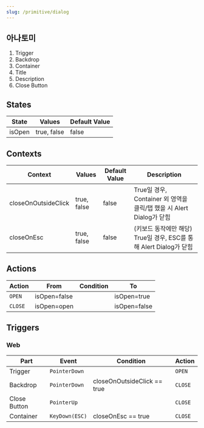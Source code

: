 ```yaml
---
slug: /primitive/dialog
---
```


## 아나토미

1. Trigger
2. Backdrop
3. Container
4. Title
5. Description
6. Close Button

## States

| State  | Values      | Default Value |
| ------ | ----------- | ------------- |
| isOpen | true, false | false         |

## Contexts

| Context             | Values      | Default Value | Description                                                          |
| ------------------- | ----------- | ------------- | -------------------------------------------------------------------- |
| closeOnOutsideClick | true, false | false         | True일 경우, Container 외 영역을 클릭/탭 했을 시 Alert Dialog가 닫힘 |
| closeOnEsc          | true, false | false         | (키보드 동작에만 해당) True일 경우, ESC를 통해 Alert Dialog가 닫힘   |

## Actions

| Action  | From         | Condition | To           |
| ------- | ------------ | --------- | ------------ |
| `OPEN`  | isOpen=false |           | isOpen=true  |
| `CLOSE` | isOpen=open  |           | isOpen=false |

## Triggers

### Web

| Part         | Event          | Condition                   | Action  |
| ------------ | -------------- | --------------------------- | ------- |
| Trigger      | `PointerDown`  |                             | `OPEN`  |
| Backdrop     | `PointerDown`  | closeOnOutsideClick == true | `CLOSE` |
| Close Button | `PointerUp`    |                             | `CLOSE` |
| Container    | `KeyDown(ESC)` | closeOnEsc == true          | `CLOSE` |
